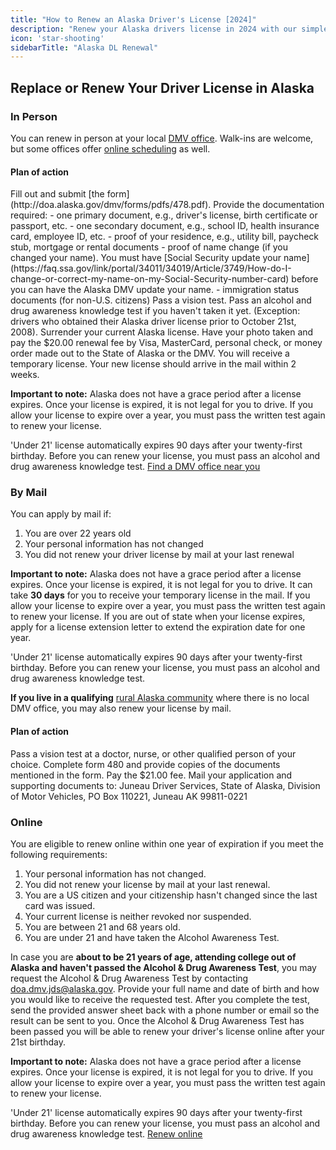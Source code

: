 ```yaml
---
title: "How to Renew an Alaska Driver's License [2024]"
description: "Renew your Alaska drivers license in 2024 with our simple, step-by-step guide. Find all the necessary requirements, forms, fees, and online renewal options to ensure a hassle-free experience. Stay legal and avoid fines - start your renewal process now!"
icon: 'star-shooting'
sidebarTitle: "Alaska DL Renewal"
---
```

## Replace or Renew Your Driver License in Alaska

### In Person
You can renew in person at your local [DMV office](http://doa.alaska.gov/dmv/office/index.htm). 
Walk-ins are welcome, but some offices offer [online scheduling](http://doa.alaska.gov/dmv/home.htm) as well.

#### Plan of action
<Steps>
  <Step title="Step 1">
    Fill out and submit [the form](http://doa.alaska.gov/dmv/forms/pdfs/478.pdf).
  </Step>
  <Step title="Step 2">
    Provide the documentation required:
    - one primary document, e.g., driver's license, birth certificate or passport, etc.
    - one secondary document, e.g., school ID, health insurance card, employee ID, etc.
    - proof of your residence, e.g., utility bill, paycheck stub, mortgage or rental documents
    - proof of name change (if you changed your name). You must have [Social Security update your name](https://faq.ssa.gov/link/portal/34011/34019/Article/3749/How-do-I-change-or-correct-my-name-on-my-Social-Security-number-card) before you can have the Alaska DMV update your name.
    - immigration status documents (for non-U.S. citizens)
  </Step>
  <Step title="Step 3">
    Pass a vision test.
  </Step>
  <Step title="Step 4">
    Pass an alcohol and drug awareness knowledge test if you haven't taken it yet. (Exception: drivers who obtained their Alaska driver license prior to October 21st, 2008).
  </Step>
  <Step title="Step 5">
    Surrender your current Alaska license.
  </Step>
  <Step title="Step 6">
    Have your photo taken and pay the $20.00 renewal fee by Visa, MasterCard, personal check, or money order made out to the State of Alaska or the DMV.
  </Step>
  <Step title="Step 7">
    You will receive a temporary license. Your new license should arrive in the mail within 2 weeks.
  </Step>
</Steps>

<Note>**Important to note:** Alaska does not have a grace period after a license expires. Once your license is expired, it is not legal for you to drive. If you allow your license to expire over a year, you must pass the written test again to renew your license.</Note>


'Under 21' license automatically expires 90 days after your twenty-first birthday. Before you can renew your license, you must pass an alcohol and drug awareness knowledge test.
[Find a DMV office near you](https://driving-tests.org/dmv-near-me/)

### By Mail
You can apply by mail if:
1. You are over 22 years old
2. Your personal information has not changed
3. You did not renew your driver license by mail at your last renewal

<Note>**Important to note:** Alaska does not have a grace period after a license expires. Once your license is expired, it is not legal for you to drive. It can take **30 days** for you to receive your temporary license in the mail. If you allow your license to expire over a year, you must pass the written test again to renew your license. If you are out of state when your license expires, apply for a license extension letter to extend the expiration date for one year.</Note>

'Under 21' license automatically expires 90 days after your twenty-first birthday. Before you can renew your license, you must pass an alcohol and drug awareness knowledge test.

**If you live in a qualifying** [rural Alaska community](http://doa.alaska.gov/dmv/reg/exempt.htm) where there is no local DMV office, you may also renew your license by mail.

#### Plan of action
<Steps>
<Step title="Step 1">
    Pass a vision test at a doctor, nurse, or other qualified person of your choice.
</Step>
<Step title="Step 2">
    Complete form 480 and provide copies of the documents mentioned in the form.
</Step>
<Step title="Step 3">
    Pay the $21.00 fee.
</Step>
<Step title="Step 4">
Mail your application and supporting documents to: Juneau Driver Services, State of Alaska, Division of Motor Vehicles, PO Box 110221, Juneau AK 99811-0221
</Step>
</Steps>


### Online
You are eligible to renew online within one year of expiration if you meet the following requirements:
1. Your personal information has not changed.
2. You did not renew your license by mail at your last renewal.
3. You are a US citizen and your citizenship hasn't changed since the last card was issued.
4. Your current license is neither revoked nor suspended.
5. You are between 21 and 68 years old.
6. You are under 21 and have taken the Alcohol Awareness Test.

In case you are **about to be 21 years of age, attending college out of Alaska and haven't passed the Alcohol & Drug Awareness Test**, you may request the Alcohol & Drug Awareness Test by contacting [doa.dmv.jds@alaska.gov](mailto:doa.dmv.jds@alaska.gov). Provide your full name and date of birth and how you would like to receive the requested test. After you complete the test, send the provided answer sheet back with a phone number or email so the result can be sent to you. Once the Alcohol & Drug Awareness Test has been passed you will be able to renew your driver's license online after your 21st birthday.

<Note>**Important to note:** Alaska does not have a grace period after a license expires. Once your license is expired, it is not legal for you to drive. If you allow your license to expire over a year, you must pass the written test again to renew your license.</Note>

'Under 21' license automatically expires 90 days after your twenty-first birthday. Before you can renew your license, you must pass an alcohol and drug awareness knowledge test.
[Renew online](https://online.dmv.alaska.gov/DMVMailInRenewal/)